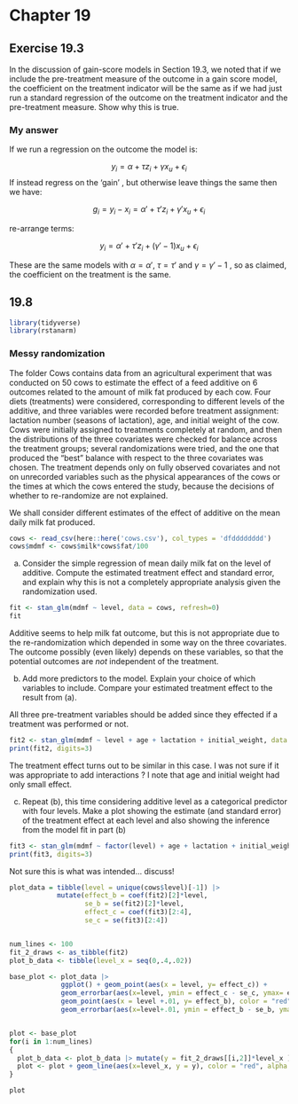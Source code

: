 # Chapter 19

## Exercise 19.3

In the discussion of gain-score models in Section 19.3, we noted that if we include
the pre-treatment measure of the outcome in a gain score model, the coefficient on the treatment
indicator will be the same as if we had just run a standard regression of the outcome on the
treatment indicator and the pre-treatment measure. Show why this is true.

### My answer

If we run a regression on the outcome the model is:

$$
y_i = \alpha + \tau z_i + \gamma x_u + \epsilon_i
$$
If instead regress on  the 'gain' , but otherwise leave things the same then we have:

$$
g_i = y_i - x_i = \alpha' + \tau' z_i + \gamma'x_u + \epsilon_i
$$

re-arrange terms:

$$
y_i   = \alpha' + \tau' z_i + (\gamma' - 1)x_u + \epsilon_i
$$



These are the same models with  $\alpha = \alpha'$, $\tau = \tau'$  and $\gamma = \gamma' - 1$ , so as claimed,
the coefficient on the treatment is the same.

## 19.8

```r
library(tidyverse)
library(rstanarm)
```

### Messy randomization

The folder Cows contains data from an agricultural experiment that was conducted on 50 cows to estimate the effect of a feed additive on 6 outcomes related to the amount of milk fat produced by each cow. Four diets (treatments) were considered, corresponding to different levels of the additive, and three variables were recorded before treatment assignment: lactation number (seasons of lactation), age, and initial weight of the cow. Cows were initially assigned to treatments completely at random, and then the distributions of the three covariates were checked for balance across the treatment groups; several randomizations were tried, and the one that produced the “best”  balance with respect to the three covariates was chosen. The treatment depends only on fully observed covariates and not on unrecorded variables such as the physical appearances of the cows or the times at which the cows entered the study, because the decisions of whether to re-randomize are not explained.

We shall consider different estimates of the effect of additive on the mean daily milk fat
produced.

```r
cows <- read_csv(here::here('cows.csv'), col_types = 'dfdddddddd')
cows$mdmf <- cows$milk*cows$fat/100
```

(a) Consider the simple regression of mean daily milk fat on the level of additive. Compute
the estimated treatment effect and standard error, and explain why this is not a completely
appropriate analysis given the randomization used.

```r
fit <- stan_glm(mdmf ~ level, data = cows, refresh=0)
fit
```

Additive seems to help milk fat outcome, but this is not appropriate due to the re-randomization which depended in some way on the three covariates. The outcome possibly (even likely) depends on these variables, so that the potential outcomes are *not* independent of the treatment.

(b) Add more predictors to the model. Explain your choice of which variables to include.
Compare your estimated treatment effect to the result from (a).

All three pre-treatment variables should be added since they effected if a treatment was performed or not.

```r
fit2 <- stan_glm(mdmf ~ level + age + lactation + initial_weight, data = cows, refresh=0)
print(fit2, digits=3)
```

The treatment effect turns out to be similar in this case.  I was not sure if it was appropriate to add interactions ?
I note that age and initial weight had only small effect.

(c) Repeat (b), this time considering additive level as a categorical predictor with four levels.
Make a plot showing the estimate (and standard error) of the treatment effect at each level and also showing the inference from the model fit in part (b)


```r
fit3 <- stan_glm(mdmf ~ factor(level) + age + lactation + initial_weight, data = cows, refresh=0)
print(fit3, digits=3)
```
Not sure this is what was intended... discuss!


```r

plot_data = tibble(level = unique(cows$level)[-1]) |> 
            mutate(effect_b = coef(fit2)[2]*level,
                   se_b = se(fit2)[2]*level,
                   effect_c = coef(fit3)[2:4],
                   se_c = se(fit3)[2:4])


num_lines <- 100
fit_2_draws <- as_tibble(fit2)
plot_b_data <- tibble(level_x = seq(0,.4,.02))

base_plot <- plot_data |> 
             ggplot() + geom_point(aes(x = level, y= effect_c)) +
             geom_errorbar(aes(x=level, ymin = effect_c - se_c, ymax= effect_c + se_c)) +
             geom_point(aes(x = level +.01, y= effect_b), color = "red") +
             geom_errorbar(aes(x=level+.01, ymin = effect_b - se_b, ymax= effect_b + se_b), color = "red")


plot <- base_plot
for(i in 1:num_lines)
{
  plot_b_data <- plot_b_data |> mutate(y = fit_2_draws[[i,2]]*level_x )
  plot <- plot + geom_line(aes(x=level_x, y = y), color = "red", alpha = .2, data = plot_b_data)
}

plot
 
```
